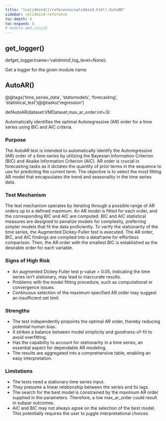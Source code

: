 ```yaml
---
title: "[validmind](/reference/validmind.html).AutoAR"
sidebar: validmind-reference
toc-depth: 4
toc-expand: 4
# module.qmd.jinja2
---
```


## get_logger<span class='muted'>()</span>

<!-- signatures.jinja2 -->

::: {.signature}

<span class="kw">def</span><span class="name">get_logger</span>(<span class="params"><span class="n">name</span><span class="o">=</span><span class="s1">'validmind'</span><span class="muted">,</span></span><span class="params"><span class="n">log_level</span><span class="o">=</span><span class="kc">None</span></span>):

:::

<!-- docstring.jinja2 -->

Get a logger for the given module name

<!-- function.qmd.jinja2 -->

## AutoAR[()]{.muted}

<!-- signatures.jinja2 -->

::: {.signature}

<span class="decorators"><span class="decorator">@<span class="n">@tags(<span class="s">'time_series_data'</span>, <span class="s">'statsmodels'</span>, <span class="s">'forecasting'</span>, <span class="s">'statistical_test'</span>)</span></span><span class="decorator">@<span class="n">@tasks(<span class="s">'regression'</span>)</span></span></span>

<span class="kw">def</span><span class="name">AutoAR</span>(<span class="params"><span class="n">dataset</span><span class="p">:</span><span class="n">VMDataset</span><span class="muted">,</span></span><span class="params"><span class="n">max_ar_order</span><span class="p">:</span><span class="nb">int</span><span class="o">=</span><span class="kc">3</span></span>):

:::

<!-- docstring.jinja2 -->

Automatically identifies the optimal Autoregressive (AR) order for a time series using BIC and AIC criteria.

### Purpose

The AutoAR test is intended to automatically identify the Autoregressive (AR) order of a time series by utilizing the Bayesian Information Criterion (BIC) and Akaike Information Criterion (AIC). AR order is crucial in forecasting tasks as it dictates the quantity of prior terms in the sequence to use for predicting the current term. The objective is to select the most fitting AR model that encapsulates the trend and seasonality in the time series data.

### Test Mechanism

The test mechanism operates by iterating through a possible range of AR orders up to a defined maximum. An AR model is fitted for each order, and the corresponding BIC and AIC are computed. BIC and AIC statistical measures are designed to penalize models for complexity, preferring simpler models that fit the data proficiently. To verify the stationarity of the time series, the Augmented Dickey-Fuller test is executed. The AR order, BIC, and AIC findings are compiled into a dataframe for effortless comparison. Then, the AR order with the smallest BIC is established as the desirable order for each variable.

### Signs of High Risk

- An augmented Dickey Fuller test p-value > 0.05, indicating the time series isn't stationary, may lead to inaccurate results.
- Problems with the model fitting procedure, such as computational or convergence issues.
- Continuous selection of the maximum specified AR order may suggest an insufficient set limit.

### Strengths

- The test independently pinpoints the optimal AR order, thereby reducing potential human bias.
- It strikes a balance between model simplicity and goodness-of-fit to avoid overfitting.
- Has the capability to account for stationarity in a time series, an essential aspect for dependable AR modeling.
- The results are aggregated into a comprehensive table, enabling an easy interpretation.

### Limitations

- The tests need a stationary time series input.
- They presume a linear relationship between the series and its lags.
- The search for the best model is constrained by the maximum AR order supplied in the parameters. Therefore, a low max_ar_order could result in subpar outcomes.
- AIC and BIC may not always agree on the selection of the best model. This potentially requires the user to juggle interpretational choices.
